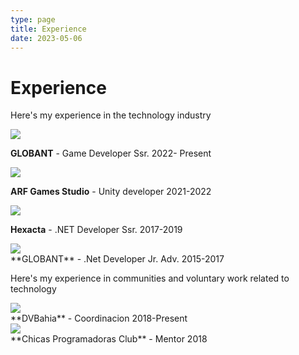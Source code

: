 ```yaml
---
type: page
title: Experience
date: 2023-05-06
---
```


# Experience

Here's my experience in the technology industry


<div style={{borderRadius: '5px', overflow: 'hidden'}}>
 <Image
  src="/images/globant-logo.jpg"
  objectFit="cover"
  width={256}
  height={256}
/>
</div>

**GLOBANT** - Game Developer Ssr.
2022- Present

<div style={{borderRadius: '5px', overflow: 'hidden'}}>
 <Image
  src="/images/arf-logo.jpg"
  objectFit="cover"
  width={256}
  height={256}
/>
</div>

**ARF Games Studio** - Unity developer
2021-2022

<div style={{borderRadius: '5px', overflow: 'hidden'}}>
 <Image
  src="/images/hexacta-logo.jpg"
  objectFit="cover"
  width={256}
  height={256}
/>
</div>

**Hexacta** - .NET Developer Ssr.
2017-2019

<div style={{borderRadius: '5px', overflow: 'hidden'}}>
 <Image
  src="/images/globant-logo.jpg"
  objectFit="cover"
  width={256}
  height={256}
/>
</div>
**GLOBANT** - .Net Developer Jr. Adv.
2015-2017

Here's my experience in communities and voluntary work related to technology

<div style={{borderRadius: '5px', overflow: 'hidden'}}>
 <Image
  src="/images/dvbahia.png"
  objectFit="cover"
  width={256}
  height={256}
/>
</div>
**DVBahia** - Coordinacion
2018-Present


<div style={{borderRadius: '5px', overflow: 'hidden'}}>
 <Image
  src="/images/ccp.jpg"
  objectFit="cover"
  width={256}
  height={256}
/>
</div>
**Chicas Programadoras Club** - Mentor
2018

